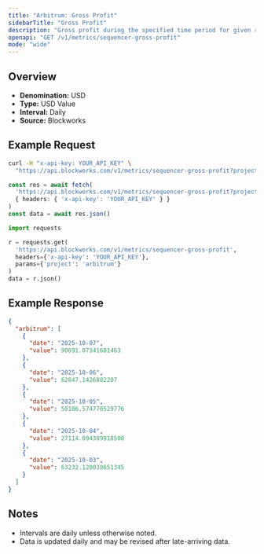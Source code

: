 ```yaml
---
title: "Arbitrum: Gross Profit"
sidebarTitle: "Gross Profit"
description: "Gross profit during the specified time period for given rollup."
openapi: "GET /v1/metrics/sequencer-gross-profit"
mode: "wide"
---
```


## Overview

- **Denomination:** USD
- **Type:** USD Value
- **Interval:** Daily
- **Source:** Blockworks

## Example Request

<CodeGroup>

```bash cURL
curl -H "x-api-key: YOUR_API_KEY" \
  "https://api.blockworks.com/v1/metrics/sequencer-gross-profit?project=arbitrum"
```

```typescript TypeScript
const res = await fetch(
  'https://api.blockworks.com/v1/metrics/sequencer-gross-profit?project=arbitrum',
  { headers: { 'x-api-key': 'YOUR_API_KEY' } }
)
const data = await res.json()
```

```python Python
import requests

r = requests.get(
  'https://api.blockworks.com/v1/metrics/sequencer-gross-profit',
  headers={'x-api-key': 'YOUR_API_KEY'},
  params={'project': 'arbitrum'}
)
data = r.json()
```

</CodeGroup>

## Example Response

```json
{
  "arbitrum": [
    {
      "date": "2025-10-07",
      "value": 90691.07341681463
    },
    {
      "date": "2025-10-06",
      "value": 62847.1426882207
    },
    {
      "date": "2025-10-05",
      "value": 50106.574770529776
    },
    {
      "date": "2025-10-04",
      "value": 27114.094389918508
    },
    {
      "date": "2025-10-03",
      "value": 63232.120038651345
    }
  ]
}
```

## Notes
- Intervals are daily unless otherwise noted.
- Data is updated daily and may be revised after late-arriving data.